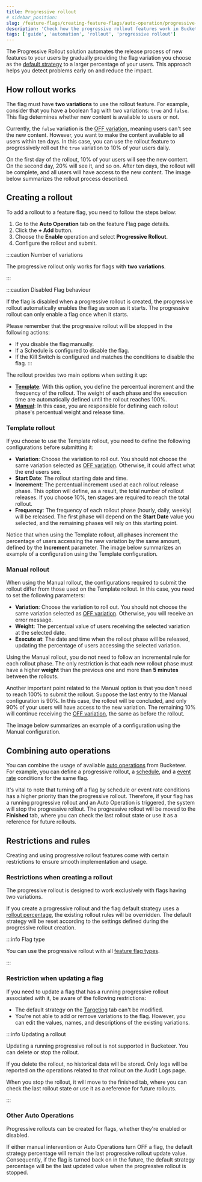 ```yaml
---
title: Progressive rollout
# sidebar_position:
slug: /feature-flags/creating-feature-flags/auto-operation/progressive-rollout
description: 'Check how the progressive rollout features work in Bucketeer'
tags: ['guide', 'automation', 'rollout', 'progressive rollout']
---
```



The Progressive Rollout solution automates the release process of new features to your users by gradually providing the flag variation you choose as the [default strategy](/feature-flags/creating-feature-flags/targeting) to a larger percentage of your users. This approach helps you detect problems early on and reduce the impact.

## How rollout works

The flag must have **two variations** to use the rollout feature. For example, consider that you have a boolean flag with two variations: `true` and `false`. This flag determines whether new content is available to users or not. 

Currently, the `false` variation is the [OFF variation](/feature-flags/creating-feature-flags/targeting#the-targeting-page), meaning users can't see the new content. However, you want to make the content available to all users within ten days. In this case, you can use the rollout feature to progressively roll out the `true` variation to 10% of your users daily. 

On the first day of the rollout, 10% of your users will see the new content. On the second day, 20% will see it, and so on. After ten days, the rollout will be complete, and all users will have access to the new content. The image below summarizes the rollout process described.

<CenteredImg
  imgURL="img/feature-flags/auto-ops-rules/rollout.png"
  alt="Rollout example"
  wSize="550px"
  borderWidth="1px"
/>

## Creating a rollout

To add a rollout to a feature flag, you need to follow the steps below:

1. Go to the **Auto Operation** tab on the feature Flag page details.
2. Click the **+ Add** button.
3. Choose the **Enable** operation and select **Progressive Rollout**.
4. Configure the rollout and submit.

:::caution Number of variations

The progressive rollout only works for flags with **two variations**. 

:::

:::caution Disabled Flag behaviour

If the flag is disabled when a progressive rollout is created, the progressive rollout automatically enables the flag as soon as it starts. The progressive rollout can only enable a flag once when it starts.

Please remember that the progressive rollout will be stopped in the following actions:

- If you disable the flag manually.
- If a Schedule is configured to disable the flag.
- If the Kill Switch is configured and matches the conditions to disable the flag.
:::

The rollout provides two main options when setting it up:

- [**Template**](/feature-flags/creating-feature-flags/auto-operation/progressive-rollout#template-rollout): With this option, you define the percentual increment and the frequency of the rollout. The weight of each phase and the execution time are automatically defined until the rollout reaches 100%.
- [**Manual**](/feature-flags/creating-feature-flags/auto-operation/progressive-rollout#manual-rollout): In this case, you are responsible for defining each rollout phase's percentual weight and release time.

### Template rollout

If you choose to use the Template rollout, you need to define the following configurations before submitting it:

- **Variation**: Choose the variation to roll out. You should not choose the same variation selected as [OFF variation](/feature-flags/creating-feature-flags/targeting#the-targeting-page). Otherwise, it could affect what the end users see.
- **Start Date**: The rollout starting date and time. 
- **Increment**: The percentual increment used at each rollout release phase. This option will define, as a result, the total number of rollout releases. If you choose 10%, ten stages are required to reach the total rollout.
- **Frequency**: The frequency of each rollout phase (hourly, daily, weekly) will be released. The first phase will depend on the **Start Date** value you selected, and the remaining phases will rely on this starting point. 

Notice that when using the Template rollout, all phases increment the percentage of users accessing the new variation by the same amount, defined by the **Increment** parameter. The image below summarizes an example of a configuration using the Template configuration.

<CenteredImg
  imgURL="img/feature-flags/auto-ops-rules/template-rollout.png"
  alt="Template rollout"
  wSize="400px"
  borderWidth="1px"
/>

### Manual rollout

When using the Manual rollout, the configurations required to submit the rollout differ from those used on the Template rollout. In this case, you need to set the following parameters:

- **Variation**: Choose the variation to roll out. You should not choose the same variation selected as [OFF variation](/feature-flags/creating-feature-flags/targeting#the-targeting-page). Otherwise, you will receive an error message.
- **Weight**: The percentual value of users receiving the selected variation at the selected date. 
- **Execute at**: The date and time when the rollout phase will be released, updating the percentage of users accessing the selected variation.

Using the Manual rollout, you do not need to follow an incremental rule for each rollout phase. The only restriction is that each new rollout phase must have a higher **weight** than the previous one and more than **5 minutes** between the rollouts. 

Another important point related to the Manual option is that you don't need to reach 100% to submit the rollout. Suppose the last entry to the Manual configuration is 90%. In this case, the rollout will be concluded, and only 90% of your users will have access to the new variation. The remaining 10% will continue receiving the [OFF variation](/feature-flags/creating-feature-flags/targeting#the-targeting-page), the same as before the rollout.

The image below summarizes an example of a configuration using the Manual configuration.

<CenteredImg
  imgURL="img/feature-flags/auto-ops-rules/manual-rollout.png"
  alt="Template rollout"
  wSize="400px"
  borderWidth="1px"
/>

## Combining auto operations

You can combine the usage of available [auto operations](/feature-flags/creating-feature-flags/auto-operation) from Bucketeer. For example, you can define a progressive rollout, a [schedule](/feature-flags/creating-feature-flags/auto-operation/schedule), and a [event rate](/feature-flags/creating-feature-flags/auto-operation/event-rate) conditions for the same flag. 

It's vital to note that turning off a flag by schedule or event rate conditions has a higher priority than the progressive rollout. Therefore, if your flag has a running progressive rollout and an Auto Operation is triggered, the system will stop the progressive rollout. The progressive rollout will be moved to the **Finished** tab, where you can check the last rollout state or use it as a reference for future rollouts.

## Restrictions and rules

Creating and using progressive rollout features come with certain restrictions to ensure smooth implementation and usage.

### Restrictions when creating a rollout

The progressive rollout is designed to work exclusively with flags having two variations. 

If you create a progressive rollout and the flag default strategy uses a [rollout percentage](/feature-flags/creating-feature-flags/targeting#rollout-percentage), the existing rollout rules will be overridden. The default strategy will be reset according to the settings defined during the progressive rollout creation.

:::info Flag type

You can use the progressive rollout with all [feature flag types](/feature-flags/creating-feature-flags/create-feature-flag#feature-flags-types).

:::

### Restriction when updating a flag

If you need to update a flag that has a running progressive rollout associated with it, be aware of the following restrictions:

- The default strategy on the [Targeting](/feature-flags/creating-feature-flags/targeting) tab can't be modified.
- You're not able to add or remove variations to the flag. However, you can edit the values, names, and descriptions of the existing variations.

:::info Updating a rollout

Updating a running progressive rollout is not supported in Bucketeer. You can delete or stop the rollout.

If you delete the rollout, no historical data will be stored. Only logs will be reported on the operations related to that rollout on the Audit Logs page.

When you stop the rollout, it will move to the finished tab, where you can check the last rollout state or use it as a reference for future rollouts.

:::

### Other Auto Operations

Progressive rollouts can be created for flags, whether they're enabled or disabled. 

If either manual intervention or Auto Operations turn OFF a flag, the default strategy percentage will remain the last progressive rollout update value. Consequently, if the flag is turned back on in the future, the default strategy percentage will be the last updated value when the progressive rollout is stopped.